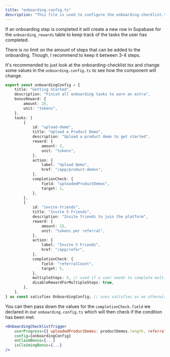 ```yaml
---
title: "onboarding.config.ts"
description: "This file is used to configure the onboarding-checklist.tsx allowing to provide the users with rewards for each completed step."
---
```


If an onboarding step is completed it will create a new row in Supabase for the `onboarding_rewards` table to keep track of the tasks the user has completed.

There is no limit on the amount of steps that can be added to the onboarding. Though, I recommend to keep it between 3-4 steps.

It's recommended to just look at the onboarding-checklist.tsx and change some values in the `onboarding.config.ts` to see how the component will change.

```typescript
export const onboardingConfig = {
    title: "Getting Started",
    description: "Finish all onboarding tasks to earn an extra",
    bonusReward: {
        amount: 25,
        unit: "tokens",
    },
    tasks: [
        {
            id: "upload-demo",
            title: "Upload a Product Demo",
            description: "Upload a product demo to get started",
            reward: {
                amount: 2,
                unit: "tokens",
            },
            action: {
                label: "Upload Demo",
                href: "/app/product-demos",
            },
            completionCheck: {
                field: "uploadedProductDemos",
                target: 1,
            },
        },
        {
            id: "invite-friends",
            title: "Invite 5 Friends",
            description: "Invite friends to join the platform",
            reward: {
                amount: 15,
                unit: "tokens per referral",
            },
            action: {
                label: "Invite 5 Friends",
                href: "/app/refer",
            },
            completionCheck: {
                field: "referralCount",
                target: 5,
            },
            multipleSteps: 5, // used if a user needs to complete multiple steps to get the reward, e.g. referring multiple friends
            disableRewardForMultipleSteps: true,
        },
    ],
} as const satisfies OnboardingConfig; // uses satisfies as we otherwise can't use as const type assertion
```

You can then pass down the values for the `completionCheck.field` we declared in our `onboarding.config.ts` which will then check if the condition has been met.

```jsx
<OnboardingChecklistTrigger
    userProgress={{ uploadedProductDemos: productDemos.length, referralCount: referrals.length }}
    config={onboardingConfig}
    onClaimBonus={...}
    isClaimingBonus={...}
/>
```
